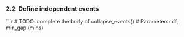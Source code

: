 ### 2.2  Define independent events
```r
# TODO: complete the body of collapse_events()
# Parameters: df, min_gap (mins)
